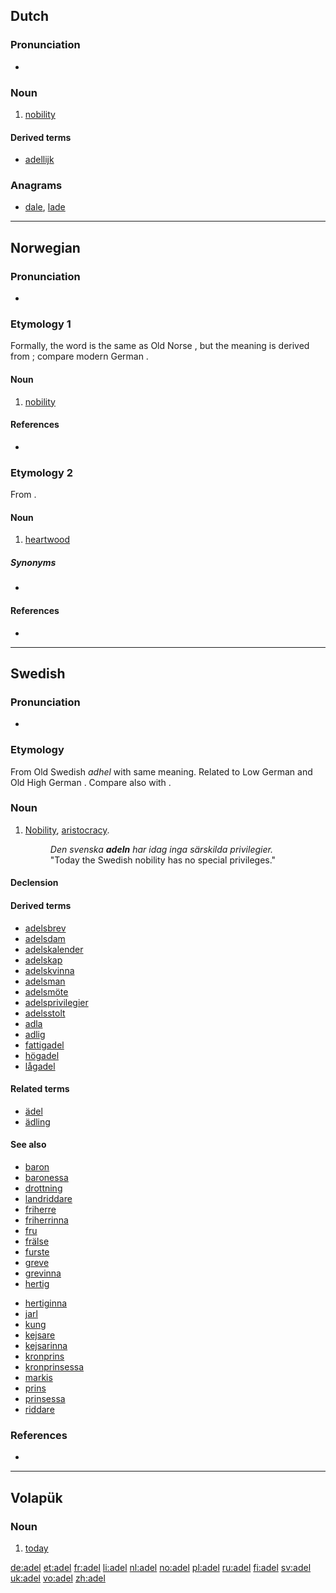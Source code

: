 {{also|Adel|ädel}}
==Dutch==

===Pronunciation===
* {{audio|Nl-adel.ogg|audio}}

===Noun===
{{infl|nl|noun|g=m}}

# [[nobility]]

====Derived terms====
* [[adellijk]]

===Anagrams===
* [[dale#Dutch|dale]], [[lade#Dutch|lade]]

----

==Norwegian==

===Pronunciation===
* {{IPA|/ˈɑ̀ːdel/|lang=no}}

===Etymology 1===
Formally, the word is the same as Old Norse {{term|aðal|lang=non}}, but the meaning is derived from {{etyl|gml|no}} {{term|adel|lang=gml}}; compare modern German {{term|Adel|lang=de}}.

====Noun====
{{no-noun-mu|adel}}

# [[nobility]]

====References====
* {{R:Falk&Torp}}

===Etymology 2===
From {{etyl|non|no}} {{term|aðal||lang=non}}.

====Noun====
{{no-noun|g=m}}

# {{dialectal|lang=no}} [[heartwood]]

=====Synonyms=====
* {{l|no|kjerneved}}

====References====
* {{R:Aasen1850}}

----

==Swedish==

===Pronunciation===
* {{IPA|/ˈɑːdel/|lang=sv}}

===Etymology===
From Old Swedish ''adhel'' with same meaning. Related to Low German {{term|adel||noble descent; nobility|lang=nds}} and Old High German {{term|adal||noble; nobility|lang=gmh}}. Compare also with {{term|aðal||nobility|lang=is}}.

===Noun===
{{sv-noun|g=c|-}}

# [[nobility|Nobility]], [[aristocracy]].
#: ''Den svenska '''adeln''' har idag inga särskilda privilegier.''
#: "Today the Swedish nobility has no special privileges."

====Declension====
{{sv-noun-unc-irreg-c}}

====Derived terms====
* [[adelsbrev]]
* [[adelsdam]]
* [[adelskalender]]
* [[adelskap]]
* [[adelskvinna]]
* [[adelsman]]
* [[adelsmöte]]
* [[adelsprivilegier]]
* [[adelsstolt]]
* [[adla]]
* [[adlig]]
* [[fattigadel]]
* [[högadel]]
* [[lågadel]]

====Related terms====
* [[ädel]]
* [[ädling]]

====See also====
{{top2}}
* [[baron]] {{m}}
* [[baronessa]] {{f}}
* [[drottning]] {{f}}
* [[landriddare]] {{m}}
* [[friherre]] {{m}}
* [[friherrinna]] {{f}}
* [[fru]] {{f}}
* [[frälse]]
* [[furste]] {{m}}
* [[greve]] {{m}}
* [[grevinna]] {{f}}
* [[hertig]] {{m}}
{{mid2}}
* [[hertiginna]] {{f}}
* [[jarl]] {{m}}
* [[kung]] {{m}}
* [[kejsare]] {{m}}
* [[kejsarinna]] {{f}}
* [[kronprins]] {{m}}
* [[kronprinsessa]] {{f}}
* [[markis]] {{m}}
* [[prins]] {{m}}
* [[prinsessa]] {{f}}
* [[riddare]] {{m}}
{{bottom}}

===References===
* {{R:runeberg.org|saol|8|0010.html adel}}

----

==Volapük==

===Noun===
{{infl|vo|noun}}

# [[today]]

[[de:adel]]
[[et:adel]]
[[fr:adel]]
[[li:adel]]
[[nl:adel]]
[[no:adel]]
[[pl:adel]]
[[ru:adel]]
[[fi:adel]]
[[sv:adel]]
[[uk:adel]]
[[vo:adel]]
[[zh:adel]]